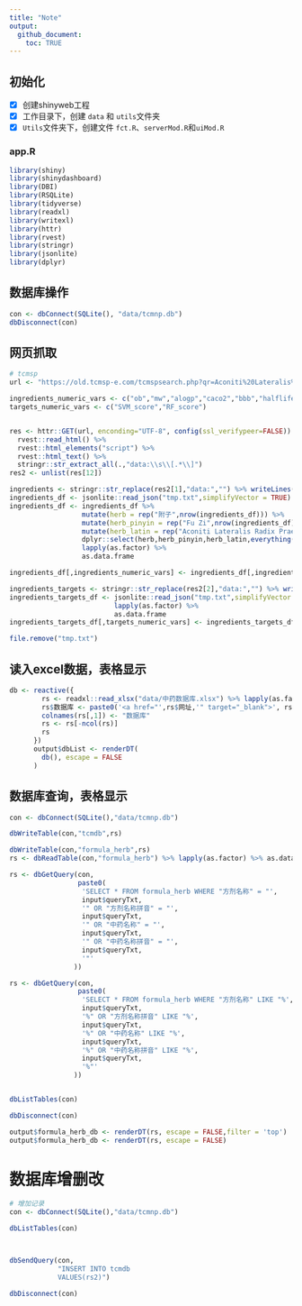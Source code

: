 ```yaml
---
title: "Note"
output: 
  github_document:
    toc: TRUE
---
```


## 初始化
- [X] 创建shinyweb工程
- [X] 工作目录下，创建 `data` 和 `utils`文件夹
- [X] `Utils`文件夹下，创建文件 `fct.R`、`serverMod.R`和`uiMod.R`


### app.R

```r
library(shiny)
library(shinydashboard)
library(DBI)
library(RSQLite)
library(tidyverse)
library(readxl)
library(writexl)
library(httr)
library(rvest)
library(stringr)
library(jsonlite)
library(dplyr)

```


## 数据库操作

```r
con <- dbConnect(SQLite(), "data/tcmnp.db")
dbDisconnect(con)

```


## 网页抓取
```r
# tcmsp
url <- "https://old.tcmsp-e.com/tcmspsearch.php?qr=Aconiti%20Lateralis%20Radix%20Praeparata&qsr=herb_en_name&token=62bfada3d007982faa0f349d028461c0"

ingredients_numeric_vars <- c("ob","mw","alogp","caco2","bbb","halflife","hdon","hacc","dl","FASA")
targets_numeric_vars <- c("SVM_score","RF_score")


res <- httr::GET(url, enconding="UTF-8", config(ssl_verifypeer=FALSE)) %>% 
  rvest::read_html() %>% 
  rvest::html_elements("script") %>% 
  rvest::html_text() %>% 
  stringr::str_extract_all(.,"data:\\s\\[.*\\]")
res2 <- unlist(res[12])

ingredients <- stringr::str_replace(res2[1],"data:","") %>% writeLines(.,"tmp.txt")
ingredients_df <- jsonlite::read_json("tmp.txt",simplifyVector = TRUE)
ingredients_df <- ingredients_df %>%
                  mutate(herb = rep("附子",nrow(ingredients_df))) %>%
                  mutate(herb_pinyin = rep("Fu Zi",nrow(ingredients_df))) %>%
                  mutate(herb_latin = rep("Aconiti Lateralis Radix Praeparata",nrow(ingredients_df))) %>%
                  dplyr::select(herb,herb_pinyin,herb_latin,everything()) %>% 
                  lapply(as.factor) %>%
                  as.data.frame

ingredients_df[,ingredients_numeric_vars] <- ingredients_df[,ingredients_numeric_vars] %>% lapply(as.numeric)

ingredients_targets <- stringr::str_replace(res2[2],"data:","") %>% writeLines(.,"tmp.txt")
ingredients_targets_df <- jsonlite::read_json("tmp.txt",simplifyVector = TRUE) %>% 
                          lapply(as.factor) %>%
                          as.data.frame
ingredients_targets_df[,targets_numeric_vars] <- ingredients_targets_df[,targets_numeric_vars] %>% lapply(as.numeric)

file.remove("tmp.txt")
```


## 读入excel数据，表格显示
```r
db <- reactive({
        rs <- readxl::read_xlsx("data/中药数据库.xlsx") %>% lapply(as.factor) %>% as.data.frame
        rs$数据库 <- paste0('<a href="',rs$网址,'" target="_blank">', rs$数据库, '</a>') %>% as.data.frame
        colnames(rs[,1]) <- "数据库"
        rs <- rs[-ncol(rs)]
        rs
      })
      output$dbList <- renderDT(
        db(), escape = FALSE
      )

```


## 数据库查询，表格显示
```r
con <- dbConnect(SQLite(),"data/tcmnp.db")

dbWriteTable(con,"tcmdb",rs)

dbWriteTable(con,"formula_herb",rs)
rs <- dbReadTable(con,"formula_herb") %>% lapply(as.factor) %>% as.data.frame

rs <- dbGetQuery(con, 
                 paste0(
                  'SELECT * FROM formula_herb WHERE "方剂名称" = "',
                  input$queryTxt,
                  '" OR "方剂名称拼音" = "',
                  input$queryTxt,
                  '" OR "中药名称" = "',
                  input$queryTxt,
                  '" OR "中药名称拼音" = "',
                  input$queryTxt,
                  '"'
                ))

rs <- dbGetQuery(con, 
                 paste0(
                  'SELECT * FROM formula_herb WHERE "方剂名称" LIKE "%',
                  input$queryTxt,
                  '%" OR "方剂名称拼音" LIKE "%',
                  input$queryTxt,
                  '%" OR "中药名称" LIKE "%',
                  input$queryTxt,
                  '%" OR "中药名称拼音" LIKE "%',
                  input$queryTxt,
                  '%"'
                ))


dbListTables(con)

dbDisconnect(con)

output$formula_herb_db <- renderDT(rs, escape = FALSE,filter = 'top')
output$formula_herb_db <- renderDT(rs, escape = FALSE)
```


# 数据库增删改
```r
# 增加记录
con <- dbConnect(SQLite(),"data/tcmnp.db")

dbListTables(con)



dbSendQuery(con,
            "INSERT INTO tcmdb
            VALUES(rs2)")

dbDisconnect(con)


```


```r

```


```r

```


```r

```
